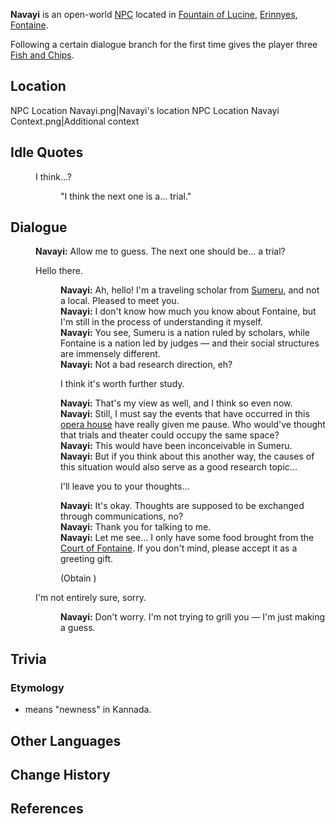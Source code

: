 {{Meta
<!-- Remove this template after adding the missing info -->
|missing_NPC_profile  = yes
}}
{{Character Infobox
|type             = Open-World NPC
|image            = NPC Navayi.png
|realname         = <!-- Optional, if different from in-game name -->
|deceased         = <!-- Past (for deceased prior to events of the game) or free response -->
|region           = Fontaine
|location         = Fontaine
|affiliation      = 
|title            = Traveling Scholar

|ancestry         = <!-- Clan/family -->
|father           = 
|mother           = 
|spouse           = 
|sibling          = 
|child            = 
|relative         = 

|voiceEN          = 
|voiceCN          = 
|voiceJP          = 
|voiceKR          = 
|dialoguereward   = {{Card|Fish and Chips|3}}
}}
'''Navayi''' is an open-world [[NPC]] located in [[Fountain of Lucine]], [[Erinnyes]], [[Fontaine]].

Following a certain dialogue branch for the first time gives the player three [[Fish and Chips]].

==Location==
<gallery>
NPC Location Navayi.png|Navayi's location
NPC Location Navayi Context.png|Additional context
</gallery>
<!--
==Profile==
''(To be added.)''

===Appearance===
''(To be added.)''

==Quests and Events==
{{Quests and Events}}
-->
==Idle Quotes==
{{Dialogue Start}}
: {{DIcon|Idle}} I think...?
:: {{A|VO Navayi 01.ogg}} "I think the next one is a... trial."
{{Dialogue End}}

==Dialogue==
{{Dialogue Start}}
:'''Navayi:''' Allow me to guess. The next one should be... a trial?
:{{DIcon}} Hello there.
::'''Navayi:''' Ah, hello! I'm a traveling scholar from [[Sumeru]], and not a local. Pleased to meet you.
::'''Navayi:''' I don't know how much you know about Fontaine, but I'm still in the process of understanding it myself.
::'''Navayi:''' You see, Sumeru is a nation ruled by scholars, while Fontaine is a nation led by judges &mdash; and their social structures are immensely different.
::'''Navayi:''' Not a bad research direction, eh?
::{{DIcon}} I think it's worth further study.
::'''Navayi:''' That's my view as well, and I think so even now.
::'''Navayi:''' Still, I must say the events that have occurred in this [[Opera Epiclese|opera house]] have really given me pause. Who would've thought that trials and theater could occupy the same space?
::'''Navayi:''' This would have been inconceivable in Sumeru.
::'''Navayi:''' But if you think about this another way, the causes of this situation would also serve as a good research topic...
::{{DIcon|Reward}} I'll leave you to your thoughts...
::'''Navayi:''' It's okay. Thoughts are supposed to be exchanged through communications, no?
::'''Navayi:''' Thank you for talking to me.
::'''Navayi:''' Let me see... I only have some food brought from the [[Court of Fontaine]]. If you don't mind, please accept it as a greeting gift.
::;(Obtain {{Item|Fish and Chips|20|x=3}})
:{{DIcon}} I'm not entirely sure, sorry.
::'''Navayi:''' Don't worry. I'm not trying to grill you &mdash; I'm just making a guess.
{{Dialogue End}}
<!--
==Event Dialogue==
===Event Name===
{{Dialogue Start}}
:'''{{subst:PAGENAME}}:'''
{{Dialogue End}}
-->
==Trivia==
===Etymology===
* {{Lang|Navāyi|kn=ನವಾಯಿ}} means "newness" in Kannada.

==Other Languages==
{{Other Languages|default_hidden=1
|en      = Navayi
|zhs     = 纳瓦伊
|zhs_rm  = Nàwǎyī
|zht     = 納瓦伊
|zht_rm  = Nàwǎyī
|ja      = ナバイ
|ja_rm   = Nabai
|ko      = 나바이
|es      = Navayi
|fr      = Navayi
|ru      = Наваи
|th      = Navayi
|vi      = Navayi
|de      = Navayi
|id      = Navayi
|pt      = Navayi
|tr      = Navayi
|it      = Navayi
}}

==Change History==
{{Change History|4.0}}

==References==
{{Reflist}}